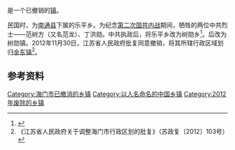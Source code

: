 {{中国乡级行政区|32/06/84/120/000}}
'''{{PAGENAMEBASE}}'''是{{PRC admin/fullname|32/06/84}}一个已撤销的[[行政建制镇|镇]]。

民国时，为[[南通县|南通县]]下属的乐平乡。为纪念[[第二次国共内战|第二次国共内战]]期间，牺牲的两位中共烈士——范树方（又名范龙）、丁洪勋。中共执政后，将乐平乡改为树勋乡<ref>{{Cite web |url=http://wsjyl.hmmzj.haimen.gov.cn/view.asp?keyno=2320 |title=范树方 |accessdate=2019-06-09 |author= |date=2012-03-27 |work= |publisher=海门市烈士陵园官网网站 |language=Zh-hans |archive-date=2013-09-15 |archive-url=https://web.archive.org/web/20130915125023/http://wsjyl.hmmzj.haimen.gov.cn/view.asp?keyno=2320 |dead-url=no }}</ref>。后改为树勋镇。2012年11月30日，江苏省人民政府批复同意撤销{{PAGENAMEBASE}}，将其所辖行政区域划归[[余东镇|余东镇]]<ref>《江苏省人民政府关于调整海门市行政区划的批复》（苏政复〔2012〕103号）</ref>。

== 参考资料 ==
{{reflist}}

{{江苏行政区划小作品}}
[[Category:海门市已撤消的乡镇|Category:海门市已撤消的乡镇]]
[[Category:以人名命名的中国乡镇|Category:以人名命名的中国乡镇]]
[[Category:2012年废除的乡镇|Category:2012年废除的乡镇]]
